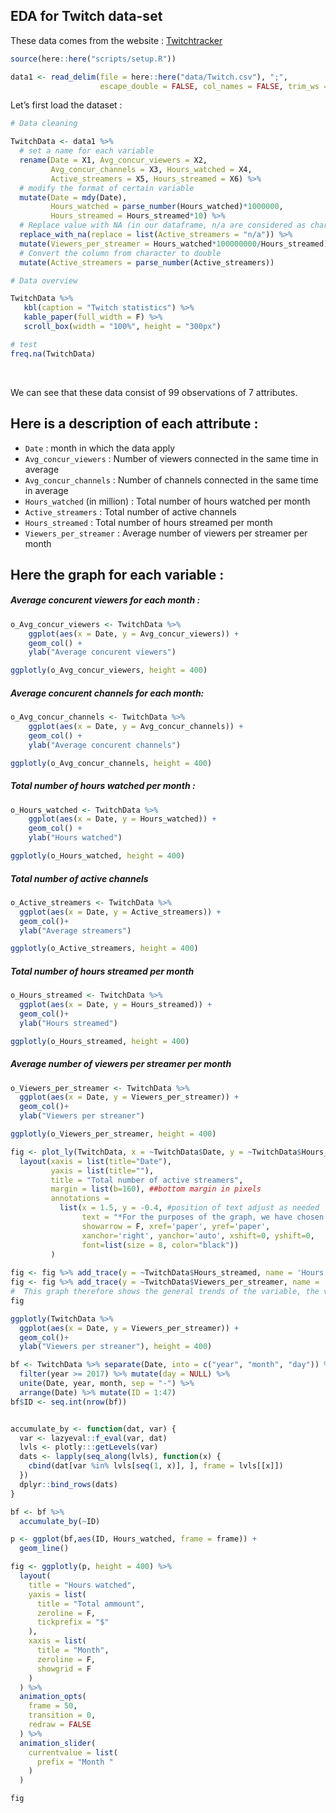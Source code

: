 ## EDA for Twitch data-set

These data comes from the website : [Twitchtracker](https://twitchtracker.com/statistics)

```r
source(here::here("scripts/setup.R"))
```

```r
data1 <- read_delim(file = here::here("data/Twitch.csv"), ";", 
                    escape_double = FALSE, col_names = FALSE, trim_ws = TRUE)
```

Let's first load the dataset :

```r
# Data cleaning

TwitchData <- data1 %>%
  # set a name for each variable
  rename(Date = X1, Avg_concur_viewers = X2, 
         Avg_concur_channels = X3, Hours_watched = X4, 
         Active_streamers = X5, Hours_streamed = X6) %>%
  # modify the format of certain variable
  mutate(Date = mdy(Date), 
         Hours_watched = parse_number(Hours_watched)*1000000,
         Hours_streamed = Hours_streamed*10) %>%
  # Replace value with NA (in our dataframe, n/a are considered as character)
  replace_with_na(replace = list(Active_streamers = "n/a")) %>%
  mutate(Viewers_per_streamer = Hours_watched*100000000/Hours_streamed) %>%
  # Convert the column from character to double
  mutate(Active_streamers = parse_number(Active_streamers))

# Data overview

TwitchData %>% 
   kbl(caption = "Twitch statistics") %>%  
   kable_paper(full_width = F) %>% 
   scroll_box(width = "100%", height = "300px")

# test 
freq.na(TwitchData)
```
<p>&nbsp;</p>
We can see that these data consist of 99 observations of 7 attributes. 

## Here is a description of each attribute :
   
- `Date` : month in which the data apply
- `Avg_concur_viewers` : Number of viewers connected in the same time in average 
- `Avg_concur_channels` : Number of channels connected in the same time in average 
- `Hours_watched` (in million) : Total number of hours watched per month
- `Active_streamers` : Total number of active channels
- `Hours_streamed` : Total number of hours streamed per month
- `Viewers_per_streamer` : Average number of viewers per streamer per month


## Here the graph for each variable :

##### Average concurent viewers for each month :

```r
o_Avg_concur_viewers <- TwitchData %>%
    ggplot(aes(x = Date, y = Avg_concur_viewers)) +
    geom_col() +
    ylab("Average concurent viewers")

ggplotly(o_Avg_concur_viewers, height = 400)
```

##### Average concurent channels for each month:

```r
o_Avg_concur_channels <- TwitchData %>% 
    ggplot(aes(x = Date, y = Avg_concur_channels)) +
    geom_col() +
    ylab("Average concurent channels")

ggplotly(o_Avg_concur_channels, height = 400)

```

##### Total number of hours watched per month :

```r
o_Hours_watched <- TwitchData %>% 
    ggplot(aes(x = Date, y = Hours_watched)) +
    geom_col() +
    ylab("Hours watched")

ggplotly(o_Hours_watched, height = 400)

```

##### Total number of active channels

```r
o_Active_streamers <- TwitchData %>% 
  ggplot(aes(x = Date, y = Active_streamers)) +
  geom_col()+
  ylab("Average streamers")

ggplotly(o_Active_streamers, height = 400)
```

##### Total number of hours streamed per month

```r
o_Hours_streamed <- TwitchData %>% 
  ggplot(aes(x = Date, y = Hours_streamed)) +
  geom_col()+
  ylab("Hours streamed")

ggplotly(o_Hours_streamed, height = 400)

```

##### Average number of viewers per streamer per month

```r
o_Viewers_per_streamer <- TwitchData %>% 
  ggplot(aes(x = Date, y = Viewers_per_streamer)) +
  geom_col()+
  ylab("Viewers per streaner") 

ggplotly(o_Viewers_per_streamer, height = 400)

fig <- plot_ly(TwitchData, x = ~TwitchData$Date, y = ~TwitchData$Hours_watched, name = 'Hours watched', type = 'scatter', mode = 'lines', height = 400) %>%
  layout(xaxis = list(title="Date"),
         yaxis = list(title=""),
         title = "Total number of active streamers",
         margin = list(b=160), ##bottom margin in pixels
         annotations = 
           list(x = 1.5, y = -0.4, #position of text adjust as needed 
                text = "*For the purposes of the graph, we have chosen to modify the scale of Hours watched and Viewers per streamers to make the plot relevant.", 
                showarrow = F, xref='paper', yref='paper', 
                xanchor='right', yanchor='auto', xshift=0, yshift=0,
                font=list(size = 8, color="black"))
         )
  
fig <- fig %>% add_trace(y = ~TwitchData$Hours_streamed, name = 'Hours streamed', type = 'scatter', mode = 'lines') 
fig <- fig %>% add_trace(y = ~TwitchData$Viewers_per_streamer, name = 'Viewers per streamer', type = 'scatter', mode = 'lines')
#  This graph therefore shows the general trends of the variable, the values shown are not relevant. 
fig
```
```r
ggplotly(TwitchData %>% 
  ggplot(aes(x = Date, y = Viewers_per_streamer)) +
  geom_col()+
  ylab("Viewers per streaner"), height = 400)
```

```r
bf <- TwitchData %>% separate(Date, into = c("year", "month", "day")) %>%
  filter(year >= 2017) %>% mutate(day = NULL) %>% 
  unite(Date, year, month, sep = "-") %>% 
  arrange(Date) %>% mutate(ID = 1:47)
bf$ID <- seq.int(nrow(bf))


accumulate_by <- function(dat, var) {
  var <- lazyeval::f_eval(var, dat)
  lvls <- plotly:::getLevels(var)
  dats <- lapply(seq_along(lvls), function(x) {
    cbind(dat[var %in% lvls[seq(1, x)], ], frame = lvls[[x]])
  })
  dplyr::bind_rows(dats)
}

bf <- bf %>%
  accumulate_by(~ID)

p <- ggplot(bf,aes(ID, Hours_watched, frame = frame)) +
  geom_line()

fig <- ggplotly(p, height = 400) %>%
  layout(
    title = "Hours watched",
    yaxis = list(
      title = "Total ammount",
      zeroline = F,
      tickprefix = "$"
    ),
    xaxis = list(
      title = "Month",
      zeroline = F, 
      showgrid = F
    )
  ) %>% 
  animation_opts(
    frame = 50, 
    transition = 0, 
    redraw = FALSE
  ) %>%
  animation_slider(
    currentvalue = list(
      prefix = "Month "
    )
  )

fig
```

